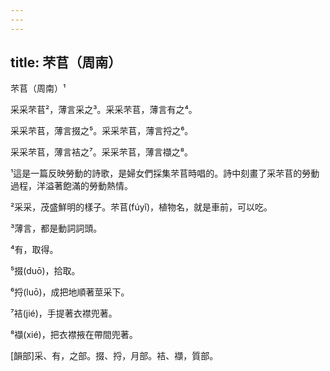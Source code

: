 ```yaml
---
---
---
```

title: 芣苢（周南）
---




芣苢（周南）¹

采采芣苢²，薄言采之³。采采芣苢，薄言有之⁴。

采采芣苢，薄言掇之⁵。采采芣苢，薄言捋之⁶。

采采芣苢，薄言袺之⁷。采采芣苢，薄言襭之⁸。

¹這是一篇反映勞動的詩歌，是婦女們採集芣苢時唱的。詩中刻畫了采芣苢的勞動過程，洋溢著飽滿的勞動熱情。

²采采，茂盛鮮明的樣子。芣苢(fúyǐ)，植物名，就是車前，可以吃。

³薄言，都是動詞詞頭。

⁴有，取得。

⁵掇(duō)，拾取。

⁶捋(luō)，成把地順著莖采下。

⁷袺(jié)，手提著衣襟兜著。

⁸襭(xié)，把衣襟掖在帶間兜著。

[韻部]采、有，之部。掇、捋，月部。袺、襭，質部。